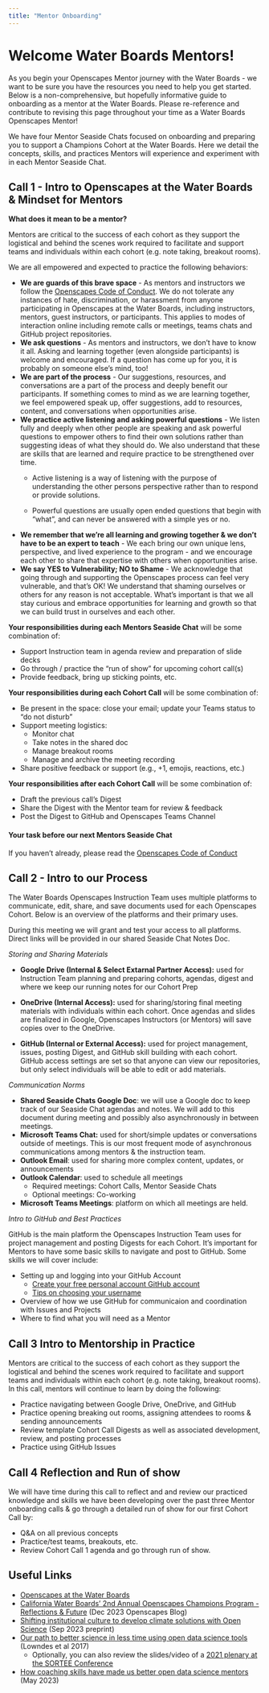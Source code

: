 ```yaml
---
title: "Mentor Onboarding"
---
```


# Welcome Water Boards Mentors!

As you begin your Openscapes Mentor journey with the Water Boards - we want to be sure you have the resources you need to help you get started. Below is a non-comprehensive, but hopefully informative guide to onboarding as a mentor at the Water Boards. Please re-reference and contribute to revising this page throughout your time as a Water Boards Openscapes Mentor!

We have four Mentor Seaside Chats focused on onboarding and preparing you to support a Champions Cohort at the Water Boards. Here we detail the concepts, skills, and practices Mentors will experience and experiment with in each Mentor Seaside Chat.

## Call 1 - Intro to Openscapes at the Water Boards & Mindset for Mentors

**What does it mean to be a mentor?**

Mentors are critical to the success of each cohort as they support the logistical and behind the scenes work required to facilitate and support teams and individuals within each cohort (e.g. note taking, breakout rooms).

We are all empowered and expected to practice the following behaviors:

-   **We are guards of this brave space** - As mentors and instructors we follow the [Openscapes Code of Conduct](https://openscapes.org/code-of-conduct). We do not tolerate any instances of hate, discrimination, or harassment from anyone participating in Openscapes at the Water Boards, including instructors, mentors, guest instructors, or participants. This applies to modes of interaction online including remote calls or meetings, teams chats and GitHub project repositories.
-   **We ask questions** - As mentors and instructors, we don't have to know it all. Asking and learning together (even alongside participants) is welcome and encouraged. If a question has come up for you, it is probably on someone else's mind, too!
-   **We are part of the process** - Our suggestions, resources, and conversations are a part of the process and deeply benefit our participants. If something comes to mind as we are learning together, we feel empowered speak up, offer suggestions, add to resources, content, and conversations when opportunities arise.
-   **We practice active listening and asking powerful questions** - We listen fully and deeply when other people are speaking and ask powerful questions to empower others to find their own solutions rather than suggesting ideas of what they should do. We also understand that these are skills that are learned and require practice to be strengthened over time.
    -   Active listening is a way of listening with the purpose of understanding the other persons perspective rather than to respond or provide solutions.

    -   Powerful questions are usually open ended questions that begin with "what", and can never be answered with a simple yes or no.
-   **We remember that we're all learning and growing together & we don't have to be an expert to teach** - We each bring our own unique lens, perspective, and lived experience to the program - and we encourage each other to share that expertise with others when opportunities arise.
-   **We say YES to Vulnerability; NO to Shame** - We acknowledge that going through and supporting the Openscapes process can feel very vulnerable, and that's OK! We understand that shaming ourselves or others for any reason is not acceptable. What's important is that we all stay curious and embrace opportunities for learning and growth so that we can build trust in ourselves and each other.

**Your responsibilities during each Mentors Seaside Chat** will be some combination of:

-   Support Instruction team in agenda review and preparation of slide decks
-   Go through / practice the "run of show" for upcoming cohort call(s)
-   Provide feedback, bring up sticking points, etc.

**Your responsibilities during each Cohort Call** will be some combination of:

-   Be present in the space: close your email; update your Teams status to "do not disturb"
-   Support meeting logistics:
    -   Monitor chat
    -   Take notes in the shared doc
    -   Manage breakout rooms
    -   Manage and archive the meeting recording
-   Share positive feedback or support (e.g., +1, emojis, reactions, etc.)

**Your responsibilities after each Cohort Call** will be some combination of:

-   Draft the previous call's Digest
-   Share the Digest with the Mentor team for review & feedback
-   Post the Digest to GitHub and Openscapes Teams Channel

#### **Your task before our next Mentors Seaside Chat**

If you haven't already, please read the [Openscapes Code of Conduct](https://openscapes.org/code-of-conduct)

## Call 2 - Intro to our Process

The Water Boards Openscapes Instruction Team uses multiple platforms to communicate, edit, share, and save documents used for each Openscapes Cohort. Below is an overview of the platforms and their primary uses.

During this meeting we will grant and test your access to all platforms. Direct links will be provided in our shared Seaside Chat Notes Doc.

*Storing and Sharing Materials*

-   **Google Drive (Internal & Select Extarnal Partner Access):** used for Instruction Team planning and preparing cohorts, agendas, digest and where we keep our running notes for our Cohort Prep

-   **OneDrive (Internal Access):** used for sharing/storing final meeting materials with individuals within each cohort. Once agendas and slides are finalized in Google, Openscapes Instructors (or Mentors) will save copies over to the OneDrive.

-   **GitHub (Internal or External Access):** used for project management, issues, posting Digest, and GitHub skill building with each cohort. GitHub access settings are set so that anyone can view our repositories, but only select individuals will be able to edit or add materials.

*Communication Norms*

-   **Shared Seaside Chats Google Doc**: we will use a Google doc to keep track of our Seaside Chat agendas and notes. We will add to this document during meeting and possibly also asynchronously in between meetings.
-   **Microsoft Teams Chat:** used for short/simple updates or conversations outside of meetings. This is our most frequent mode of asynchronous communications among mentors & the instruction team.
-   **Outlook Email**: used for sharing more complex content, updates, or announcements
-   **Outlook Calendar**: used to schedule all meetings
    -   Required meetings: Cohort Calls, Mentor Seaside Chats
    -   Optional meetings: Co-working
-   **Microsoft Teams Meetings**: platform on which all meetings are held.

*Intro to GitHub and Best Practices*

GitHub is the main platform the Openscapes Instruction Team uses for project management and posting Digests for each Cohort. It's important for Mentors to have some basic skills to navigate and post to GitHub. Some skills we will cover include:

-   Setting up and logging into your GitHub Account
    -   [Create your free personal account GitHub account](https://docs.github.com/en/get-started/signing-up-for-github/signing-up-for-a-new-github-account)
    -   [Tips on choosing your username](https://happygitwithr.com/github-acct.html#username-advice)
-   Overview of how we use GitHub for communicaion and coordination with Issues and Projects
-   Where to find what you will need as a Mentor

## Call 3 Intro to Mentorship in Practice

Mentors are critical to the success of each cohort as they support the logistical and behind the scenes work required to facilitate and support teams and individuals within each cohort (e.g. note taking, breakout rooms). In this call, mentors will continue to learn by doing the following:

-   Practice navigating between Google Drive, OneDrive, and GitHub
-   Practice opening breaking out rooms, assigning attendees to rooms & sending announcements
-   Review template Cohort Call Digests as well as associated development, review, and posting processes
-   Practice using GitHub Issues

## Call 4 Reflection and Run of show

We will have time during this call to reflect and and review our practiced knowledge and skills we have been developing over the past three Mentor onboarding calls & go through a detailed run of show for our first Cohort Call by:

-   Q&A on all previous concepts
-   Practice/test teams, breakouts, etc.
-   Review Cohort Call 1 agenda and go through run of show.

## Useful Links

-   [Openscapes at the Water Boards](https://cawaterboarddatacenter.github.io/swrcb-openscapes/about-openscapes.html)
-   [California Water Boards' 2nd Annual Openscapes Champions Program - Reflections & Future](https://openscapes.org/blog/2023-12-13-waterboards/) (Dec 2023 Openscapes Blog)
-   [Shifting institutional culture to develop climate solutions with Open Science](https://eartharxiv.org/repository/view/5948/) (Sep 2023 preprint)
-   [Our path to better science in less time using open data science tools](https://www.nature.com/articles/s41559-017-0160) (Lowndes et al 2017)
    -   Optionally, you can also review the slides/video of a [2021 plenary at the SORTEE Conference](https://www.openscapes.org/blog/2021/08/01/sortee-plenary/)
-   [How coaching skills have made us better open data science mentors](https://openscapes.org/blog/2023-05-17-mentor-coach/) (May 2023)
